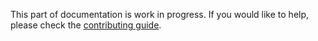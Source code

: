 This part of documentation is work in progress. If you would like to help, please check the [contributing guide](/docs/getting-started/contributing).
